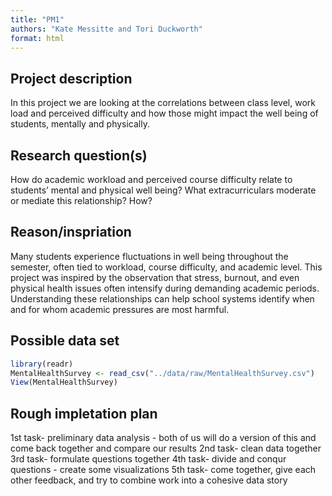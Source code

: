 ```yaml
---
title: "PM1"
authors: "Kate Messitte and Tori Duckworth"
format: html
---
```


## Project description
In this project we are looking at the correlations between class level, work load and perceived difficulty and how those might impact the well being of students, mentally and physically. 

## Research question(s)
How do academic workload and perceived course difficulty relate to students' mental and physical well being?
What extracurriculars moderate or mediate this relationship? How? 

## Reason/inspriation
Many students experience fluctuations in well being throughout the semester, often tied to workload, course difficulty, and academic level. This project was inspired by the observation that stress, burnout, and even physical health issues often intensify during demanding academic periods. Understanding these relationships can help school systems identify when and for whom academic pressures are most harmful.

## Possible data set
```r
library(readr)
MentalHealthSurvey <- read_csv("../data/raw/MentalHealthSurvey.csv")
View(MentalHealthSurvey)
```

## Rough impletation plan
1st task- preliminary data analysis
- both of us will do a version of this and come back together and compare our results
2nd task- clean data together
3rd task- formulate questions together
4th task- divide and conqur questions
- create some visualizations
5th task- come together, give each other feedback, and try to combine work into a cohesive data story
